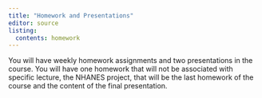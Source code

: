 ```yaml
---
title: "Homework and Presentations"
editor: source
listing:
  contents: homework
---
```


You will have weekly homework assignments and two presentations in the course. You will have one homework that will not be associated with specific lecture, the NHANES project, that will be the last homework of the course and the content of the final presentation.


